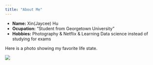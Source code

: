 ```yaml
---
title: "About Me"
---
```


- __Name:__ Xin(Jaycee) Hu
- __Ocupation:__ "Student from Georgetown University"
- __Hobbies:__ Photography & Netflix & Learning Data science instead of studying for exams

Here is a photo showing my favorite life state.

![](spa day snooze.jpg)

